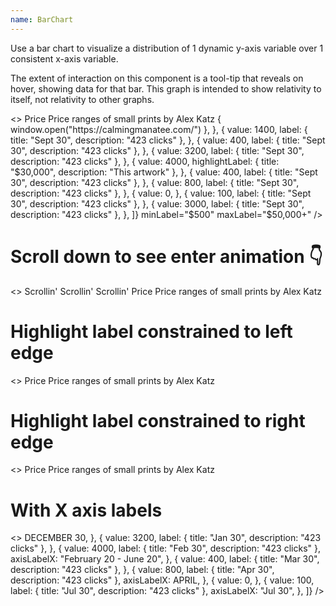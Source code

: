 ```yaml
---
name: BarChart
---
```


Use a bar chart to visualize a distribution of 1 dynamic y-axis variable over 1
consistent x-axis variable.

The extent of interaction on this component is a tool-tip that reveals on hover,
showing data for that bar. This graph is intended to show relativity to itself,
not relativity to other graphs.

<Playground showEditor={true}>
  <>
    <Flex flexDirection="column">
      <Serif size="3" weight="medium">
        Price
      </Serif>
      <Sans size="3">Price ranges of small prints by Alex Katz</Sans>
    </Flex>
    <Flex>
      <BarChart
        bars={[
          {
            value: 2000,
            label: { title: "Sept 30", description: "423 clicks" },
            onClick: () => {
              window.open("https://calmingmanatee.com/")
            },
          },
          {
            value: 1400,
            label: { title: "Sept 30", description: "423 clicks" },
          },
          {
            value: 400,
            label: { title: "Sept 30", description: "423 clicks" },
          },
          {
            value: 3200,
            label: { title: "Sept 30", description: "423 clicks" },
          },
          {
            value: 4000,
            highlightLabel: { title: "$30,000", description: "This artwork" },
          },
          {
            value: 400,
            label: { title: "Sept 30", description: "423 clicks" },
          },
          {
            value: 800,
            label: { title: "Sept 30", description: "423 clicks" },
          },
          {
            value: 0,
          },
          {
            value: 100,
            label: { title: "Sept 30", description: "423 clicks" },
          },
          {
            value: 3000,
            label: { title: "Sept 30", description: "423 clicks" },
          },
        ]}
        minLabel="$500"
        maxLabel="$50,000+"
      />
    </Flex>
  </>
</Playground>

# Scroll down to see enter animation 👇

<Playground showEditor={true}>
  <>
    <Flex flexDirection="column" pt="700px">
      <Sans pb={6} size="3" weight="medium">
        Scrollin'
      </Sans>
      <Sans pb={6} size="3" weight="medium">
        Scrollin'
      </Sans>
      <Sans pb={6} size="3" weight="medium">
        Scrollin'
      </Sans>
      <Serif size="3" weight="medium">
        Price
      </Serif>
      <Sans size="3">Price ranges of small prints by Alex Katz</Sans>
    </Flex>
    <Flex>
      <BarChart
        bars={[
          {
            value: 2000,
            label: { title: "Sept 30", description: "423 clicks" },
          },
          {
            value: 1400,
            label: { title: "Sept 30", description: "423 clicks" },
          },
          {
            value: 400,
            label: { title: "Sept 30", description: "423 clicks" },
          },
          {
            value: 3200,
            label: { title: "Sept 30", description: "423 clicks" },
          },
          {
            value: 4000,
            highlightLabel: { title: "$30,000", description: "This artwork" },
          },
          {
            value: 400,
            label: { title: "Sept 30", description: "423 clicks" },
          },
          {
            value: 800,
            label: { title: "Sept 30", description: "423 clicks" },
          },
          {
            value: 0,
          },
          {
            value: 100,
            label: { title: "Sept 30", description: "423 clicks" },
          },
          {
            value: 3000,
            label: { title: "Sept 30", description: "423 clicks" },
          },
        ]}
        minLabel="$500"
        maxLabel="$50,000+"
      />
    </Flex>
  </>
</Playground>

# Highlight label constrained to left edge

<Playground showEditor={true}>
  <>
    <Flex flexDirection="column">
      <Serif size="3" weight="medium">
        Price
      </Serif>
      <Sans size="3">Price ranges of small prints by Alex Katz</Sans>
    </Flex>
    <Flex>
      <BarChart
        bars={[
          {
            value: 2000,
            highlightLabel: {
              title: "$30,000–$80,000",
              description: "This artwork",
            },
          },
          {
            value: 1400,
            label: { title: "Sept 30", description: "423 clicks" },
          },
          {
            value: 400,
            label: { title: "Sept 30", description: "423 clicks" },
          },
          {
            value: 3200,
            label: { title: "Sept 30", description: "423 clicks" },
          },
          {
            value: 4000,
            label: { title: "Sept 30", description: "423 clicks" },
          },
          {
            value: 400,
            label: { title: "Sept 30", description: "423 clicks" },
          },
          {
            value: 800,
            label: { title: "Sept 30", description: "423 clicks" },
          },
          {
            value: 0,
          },
          {
            value: 100,
            label: { title: "Sept 30", description: "423 clicks" },
          },
          {
            value: 3000,
            label: { title: "Sept 30", description: "423 clicks" },
          },
        ]}
        minLabel="$500"
        maxLabel="$50,000+"
      />
    </Flex>
  </>
</Playground>

# Highlight label constrained to right edge

<Playground showEditor={true}>
  <>
    <Flex flexDirection="column">
      <Serif size="3" weight="medium">
        Price
      </Serif>
      <Sans size="3">Price ranges of small prints by Alex Katz</Sans>
    </Flex>
    <Flex>
      <BarChart
        bars={[
          {
            value: 2000,
            label: { title: "Sept 30", description: "423 clicks" },
          },
          {
            value: 1400,
            label: { title: "Sept 30", description: "423 clicks" },
          },
          {
            value: 400,
            label: { title: "Sept 30", description: "423 clicks" },
          },
          {
            value: 3200,
            label: { title: "Sept 30", description: "423 clicks" },
          },
          {
            value: 4000,
            label: { title: "Sept 30", description: "423 clicks" },
          },
          {
            value: 400,
            label: { title: "Sept 30", description: "423 clicks" },
          },
          {
            value: 800,
            label: { title: "Sept 30", description: "423 clicks" },
          },
          {
            value: 0,
          },
          {
            value: 100,
            label: { title: "Sept 30", description: "423 clicks" },
          },
          {
            value: 3000,
            highlightLabel: {
              title: "$30,000–$80,000",
              description: "This artwork",
            },
          },
        ]}
        minLabel="$500"
        maxLabel="$50,000+"
      />
    </Flex>
  </>
</Playground>

# With X axis labels

<Playground showEditor={true}>
  <>
    <Flex>
      <BarChart
        bars={[
          {
            value: 2000,
            label: { title: "Sep 30", description: "423 clicks" },
            axisLabelX: "Sep 30",
          },
          {
            value: 1400,
            label: { title: "Nov 30", description: "423 clicks" },
          },
          {
            value: 400,
            label: { title: "Dec 30", description: "423 clicks" },
            axisLabelX: <Serif size="2">DECEMBER 30</Serif>,
          },
          {
            value: 3200,
            label: { title: "Jan 30", description: "423 clicks" },
          },
          {
            value: 4000,
            label: { title: "Feb 30", description: "423 clicks" },
            axisLabelX: "February 20 - June 20",
          },
          {
            value: 400,
            label: { title: "Mar 30", description: "423 clicks" },
          },
          {
            value: 800,
            label: { title: "Apr 30", description: "423 clicks" },
            axisLabelX: <Serif size="2">APRIL</Serif>,
          },
          {
            value: 0,
          },
          {
            value: 100,
            label: { title: "Jul 30", description: "423 clicks" },
            axisLabelX: "Jul 30",
          },
        ]}
      />
    </Flex>
  </>
</Playground>
